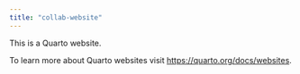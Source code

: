 ```yaml
---
title: "collab-website"
---
```


This is a Quarto website.

To learn more about Quarto websites visit <https://quarto.org/docs/websites>.
